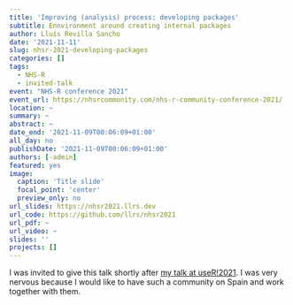 ```yaml
---
title: 'Improving (analysis) process: developing packages'
subtitle: Ennvironment around creating internal packages
author: Lluís Revilla Sancho
date: '2021-11-11'
slug: nhsr-2021-developing-packages
categories: []
tags:
  - NHS-R
  - invited-talk
event: "NHS-R conference 2021"
event_url: https://nhsrcommunity.com/nhs-r-community-conference-2021/
location: ~
summary: ~
abstract: ~
date_end: '2021-11-09T00:06:09+01:00'
all_day: no
publishDate: '2021-11-09T00:06:09+01:00'
authors: [-admin]
featured: yes
image:
  caption: 'Title slide'
  focal_point: 'center'
  preview_only: no
url_slides: https://nhsr2021.llrs.dev
url_code: https://github.com/llrs/nhsr2021
url_pdf: ~
url_video: ~
slides: ''
projects: []
---
```


I was invited to give this talk shortly after [my talk at useR!2021](/talks/user-2021/).
I was very nervous because I would like to have such a community on Spain and work together with them. 

